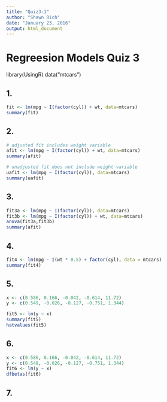 ```yaml
---
title: "Quiz3-1"
author: "Shawn Rich"
date: "January 23, 2016"
output: html_document
---
```


# Regreesion Models Quiz 3

library(UsingR)
data("mtcars")

## 1.
```r
fit <- lm(mpg ~ I(factor(cyl)) + wt, data=mtcars)
summary(fit)
```


## 2.
```r
# adjusted fit includes weight variable
afit <- lm(mpg ~ I(factor(cyl)) + wt, data=mtcars)
summary(afit)

# unadjusted fit does not include weight variable
uafit <- lm(mpg ~ I(factor(cyl)), data=mtcars)
summary(uafit)
```


## 3. 

```r
fit3a <- lm(mpg ~ I(factor(cyl)), data=mtcars)
fit3b <- lm(mpg ~ I(factor(cyl)) + wt, data=mtcars)
anova(fit3a,fit3b)
summary(afit)

```


## 4. 

```r
fit4 <- lm(mpg ~ I(wt * 0.5) + factor(cyl), data = mtcars)
summary(fit4)
```


## 5. 

```r
x <- c(0.586, 0.166, -0.042, -0.614, 11.72)
y <- c(0.549, -0.026, -0.127, -0.751, 1.344)

fit5 <- lm(y ~ x)
summary(fit5)
hatvalues(fit5)

```


## 6. 

```r
x <- c(0.586, 0.166, -0.042, -0.614, 11.72)
y <- c(0.549, -0.026, -0.127, -0.751, 1.344)
fit6 <- lm(y ~ x)
dfbetas(fit6)
```


## 7. 

```r

```